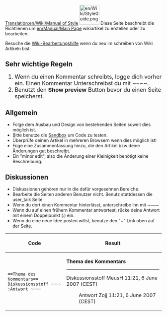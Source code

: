 [[Translation:en/Wiki/Manual of Style]]
[[File:en/Wiki/StyleGuide.png|left|64px]]
{{en/TOCright}}
Diese Seite beschreibt die Richtlienen um [[en/Manual/Main Page]] wikiartikel zu erstellen oder zu bearbeiten.

Besuche die [[en/Editing help|Wiki-Bearbeitungshilfe]] wenn du neu im schreiben von Wiki Artikeln bist.
==Sehr wichtige Regeln==
<div style="font-size:large">
#Wenn du einen Kommentar schreibts, logge dich vorher ein. Einen Kommentar Unterschreibst du mit <nowiki>~~~~</nowiki>.
#Benutzt den '''Show preview''' Button bevor du einen Seite speicherst.
</div>

==Allgemein==
*Folge dem Ausbau und Design von bestehenden Seiten soweit dies möglich ist.
*Bitte benutze die [[en/Sandbox|Sandbox]] um Code zu testen.
*Überprüfe deinen Artikel in mehreren Browsern wenn dies möglich ist!
*Füge eine Zusammenfassung hinzu, die den Artikel bzw deine Änderungen gut beschreibt.
*Ein "minor edit", also die Änderung einer Kleinigkeit benötigt keine Beschreibung.

==Diskussionen==
*Diskussionen gehören nur in die dafür vorgesehnen Bereiche.
*Bearbeite die Seiten anderen Benutzer nicht. Benutz stattdessen die user_talk Seite
*Wenn du dort einen Kommentar hinterlässt, unterschreibe ihn mit <nowiki>~~~~</nowiki>
*Wenn du auf einen frühern Kommentar antwortest, rücke deine Antwort mit einem Doppelpunkt (:) ein.
*Wenn du eine neue Idee posten willst, benutze den "+" Link oben auf der Seite.
{|
!Code!!Result
|-
|<pre>==Thema des Kommentars==
Diskussionsstoff ~~~~
:Antwort ~~~~</pre>
|
'''Thema des Kommentars'''
----
Diskussionsstoff MeusH 11:21, 6 June 2007 (CEST)
:Antwort Zojj 11:21, 6 June 2007 (CEST)
|}